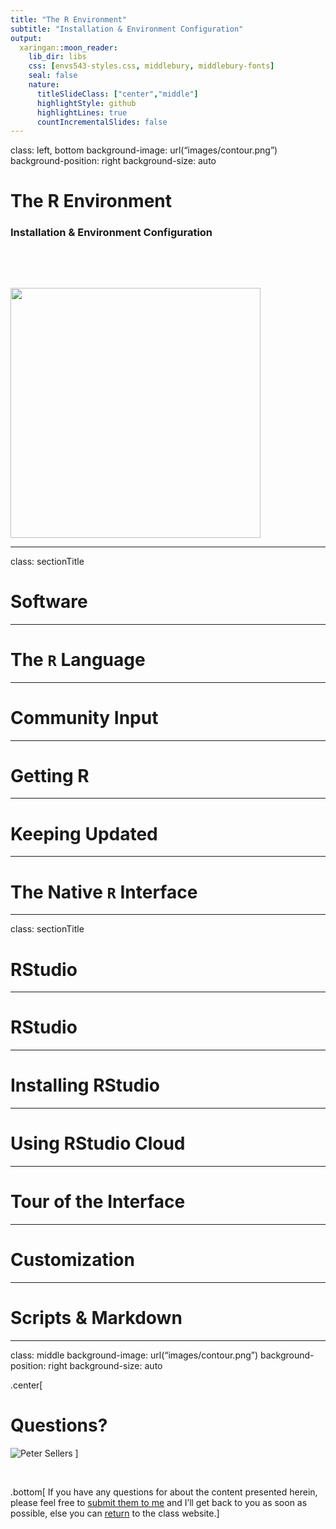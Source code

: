 ```yaml
---
title: "The R Environment"
subtitle: "Installation & Environment Configuration"
output:
  xaringan::moon_reader:
    lib_dir: libs
    css: [envs543-styles.css, middlebury, middlebury-fonts]
    seal: false
    nature:
      titleSlideClass: ["center","middle"]
      highlightStyle: github
      highlightLines: true
      countIncrementalSlides: false
---
```


class: left, bottom
background-image: url("images/contour.png")
background-position: right
background-size: auto


# The R Environment



### Installation & Environment Configuration


<p>&nbsp;</p>

<p>&nbsp;</p>

<img src="images/logo1.svg" width="400px">

---

class: sectionTitle

# Software 



---

# The `R` Language





---

# Community Input



---

# Getting R





---

# Keeping Updated




---

# The Native `R` Interface





---

class: sectionTitle

# RStudio 


---

# RStudio



---

# Installing RStudio




---

# Using RStudio Cloud






---

# Tour of the Interface




---

# Customization




---

# Scripts & Markdown
















---

class: middle
background-image: url("images/contour.png")
background-position: right
background-size: auto

.center[

# Questions?


![Peter Sellers](images/peter_sellers.gif)
]

<p>&nbsp;</p>

.bottom[ If you have any questions for about the content presented herein, please feel free to [submit them to me](https://docs.google.com/forms/d/e/1FAIpQLScrAGM5Zl8vZTPqV8DVSnSrf_5enypyp0717jG4PZiTlVHDjQ/viewform?usp=sf_link) and I'll get back to you as soon as possible, else you can [return](/prework/) to the class website.]


